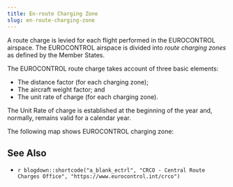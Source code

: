 ```yaml
---
title: En-route Charging Zone
slug: en-route-charging-zone
---
```


A route charge is levied for each flight performed in the EUROCONTROL airspace.
The EUROCONTROL airspace is divided into *route charging zones* as defined by
the Member States.

The EUROCONTROL route charge takes account of three basic elements:

* The distance factor (for each charging zone);
* The aircraft weight factor; and
* The unit rate of charge (for each charging zone).

The Unit Rate of charge is established at the beginning of the year and,
normally, remains valid for a calendar year.

The following map shows EUROCONTROL charging zone:

<div id="observablehq-map-4d7e0c2d"></div>

<script type="module">
import {Runtime, Inspector} from "https://cdn.jsdelivr.net/npm/@observablehq/runtime@4/dist/runtime.js";
import define from "https://api.observablehq.com/@espinielli/central-route-charging-office-zones-and-rates.js?v=3";
new Runtime().module(define, name => {
  if (name === "map") return new Inspector(document.querySelector("#observablehq-map-4d7e0c2d"));
});
</script>


## See Also

* `r blogdown::shortcode("a_blank_ectrl", "CRCO - Central Route Charges Office", "https://www.eurocontrol.int/crco")`



